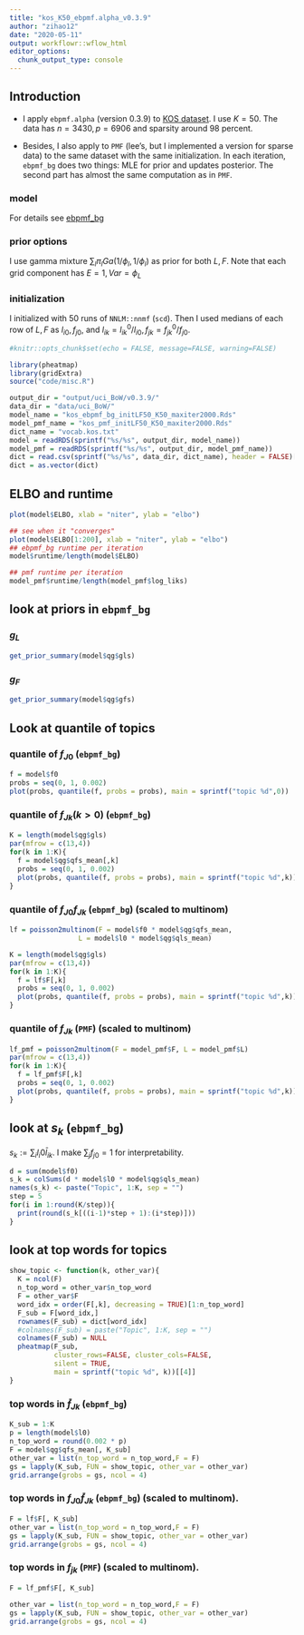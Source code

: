 ```yaml
---
title: "kos_K50_ebpmf.alpha_v0.3.9"
author: "zihao12"
date: "2020-05-11"
output: workflowr::wflow_html
editor_options:
  chunk_output_type: console
---
```


## Introduction

* I apply `ebpmf.alpha` (version 0.3.9) to [KOS dataset](http://archive.ics.uci.edu/ml/machine-learning-databases/bag-of-words/). I use $K = 50$. The data has $n = 3430,p = 6906$ and sparsity around $98$ percent. \

* Besides, I also apply to `PMF` (lee's, but I implemented a version for sparse data) to the same dataset with the same initialization. In each iteration, `ebpmf_bg` does two things: MLE for prior and updates posterior. The second part has almost the same computation as in `PMF`. 

### model
\begin{align}
    & X_{ij} = \sum_k Z_{ijk}\\
    & Z_{ijk} \sim Pois(l_{i0} f_{j0} l_{ik} f_{jk})\\
    & l_{ik} \sim g_{L, k}(.), f_{jk} \sim g_{F, k}(.) 
\end{align}
For details see [ebpmf_bg](https://github.com/stephenslab/ebpmf.alpha/blob/master/derivations/ebpmf_bg.pdf)

### prior options
I use gamma mixture $\sum_l \pi_{l} Ga(1/\phi_l, 1/\phi_l)$ as prior for both $L, F$.  Note that each grid component has $E = 1, Var = \phi_L$

### initialization
I initialized with 50 runs of `NNLM::nnmf` (`scd`). Then I used medians of each row of $L, F$ as $l_{i0}, f_{j0}$, and $l_{ik} = l^0_{ik}/l_{i0}, f_{jk} = f^0_{jk}/f_{j0}$. 

```r
#knitr::opts_chunk$set(echo = FALSE, message=FALSE, warning=FALSE)
```


```r
library(pheatmap)
library(gridExtra)
source("code/misc.R")

output_dir = "output/uci_BoW/v0.3.9/"
data_dir = "data/uci_BoW/"
model_name = "kos_ebpmf_bg_initLF50_K50_maxiter2000.Rds"
model_pmf_name = "kos_pmf_initLF50_K50_maxiter2000.Rds"
dict_name = "vocab.kos.txt"
model = readRDS(sprintf("%s/%s", output_dir, model_name))
model_pmf = readRDS(sprintf("%s/%s", output_dir, model_pmf_name))
dict = read.csv(sprintf("%s/%s", data_dir, dict_name), header = FALSE)[,1]
dict = as.vector(dict)
```

## ELBO and runtime

```r
plot(model$ELBO, xlab = "niter", ylab = "elbo")

## see when it "converges"
plot(model$ELBO[1:200], xlab = "niter", ylab = "elbo")
## ebpmf_bg runtime per iteration
model$runtime/length(model$ELBO)

## pmf runtime per iteration
model_pmf$runtime/length(model_pmf$log_liks)
```

## look at priors in `ebpmf_bg`

### $g_L$
```r
get_prior_summary(model$qg$gls)
```

### $g_F$
```r
get_prior_summary(model$qg$gfs)
```

## Look at quantile of topics

### quantile of $f_{J0}$ (`ebpmf_bg`)
```r
f = model$f0
probs = seq(0, 1, 0.002)
plot(probs, quantile(f, probs = probs), main = sprintf("topic %d",0))
```

### quantile of $f_{Jk} (k > 0)$ (`ebpmf_bg`)

```r
K = length(model$qg$gls)
par(mfrow = c(13,4))
for(k in 1:K){
  f = model$qg$qfs_mean[,k]
  probs = seq(0, 1, 0.002)
  plot(probs, quantile(f, probs = probs), main = sprintf("topic %d",k))
}
```


### quantile of $f_{J0} f_{Jk}$ (`ebpmf_bg`) (scaled to multinom)
```r
lf = poisson2multinom(F = model$f0 * model$qg$qfs_mean,
                 L = model$l0 * model$qg$qls_mean)

K = length(model$qg$gls)
par(mfrow = c(13,4))
for(k in 1:K){
  f = lf$F[,k]
  probs = seq(0, 1, 0.002)
  plot(probs, quantile(f, probs = probs), main = sprintf("topic %d",k))
}
```

### quantile of $f_{Jk}$ (`PMF`) (scaled to multinom)
```r
lf_pmf = poisson2multinom(F = model_pmf$F, L = model_pmf$L)
par(mfrow = c(13,4))
for(k in 1:K){
  f = lf_pmf$F[,k]
  probs = seq(0, 1, 0.002)
  plot(probs, quantile(f, probs = probs), main = sprintf("topic %d",k))
}
```

## look at $s_k$ (`ebpmf_bg`)
$s_k := \sum_i l_i0 \bar{l}_{ik}$. I make $\sum_j f_{j0} = 1$ for interpretability. 
```r
d = sum(model$f0)
s_k = colSums(d * model$l0 * model$qg$qls_mean)
names(s_k) <- paste("Topic", 1:K, sep = "")
step = 5
for(i in 1:round(K/step)){
  print(round(s_k[((i-1)*step + 1):(i*step)]))
}
```



## look at top words for topics
```r
show_topic <- function(k, other_var){
  K = ncol(F)
  n_top_word = other_var$n_top_word
  F = other_var$F
  word_idx = order(F[,k], decreasing = TRUE)[1:n_top_word]
  F_sub = F[word_idx,]
  rownames(F_sub) = dict[word_idx]
  #colnames(F_sub) = paste("Topic", 1:K, sep = "")
  colnames(F_sub) = NULL
  pheatmap(F_sub, 
           cluster_rows=FALSE, cluster_cols=FALSE,
           silent = TRUE, 
           main = sprintf("topic %d", k))[[4]]
}
```

### top words in $\bar{f}_{Jk}$ (`ebpmf_bg`)
```r
K_sub = 1:K
p = length(model$l0)
n_top_word = round(0.002 * p)
F = model$qg$qfs_mean[, K_sub]
other_var = list(n_top_word = n_top_word,F = F)
gs = lapply(K_sub, FUN = show_topic, other_var = other_var)
grid.arrange(grobs = gs, ncol = 4)
```

### top words in $f_{J0}\bar{f}_{Jk}$ (`ebpmf_bg`) (scaled to multinom). 
```r
F = lf$F[, K_sub]
other_var = list(n_top_word = n_top_word,F = F)
gs = lapply(K_sub, FUN = show_topic, other_var = other_var)
grid.arrange(grobs = gs, ncol = 4)
```

### top words in $f_{jk}$ (`PMF`) (scaled to multinom). 
```r
F = lf_pmf$F[, K_sub]

other_var = list(n_top_word = n_top_word,F = F)
gs = lapply(K_sub, FUN = show_topic, other_var = other_var)
grid.arrange(grobs = gs, ncol = 4)
```
